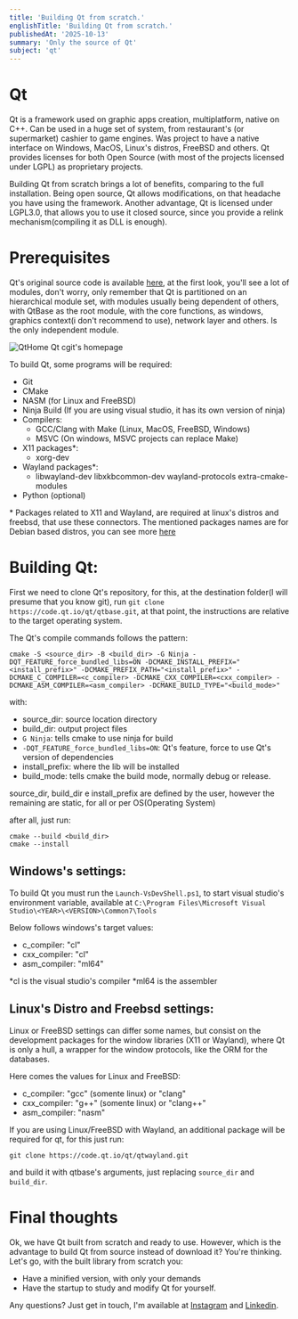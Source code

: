 ```yaml
---
title: 'Building Qt from scratch.'
englishTitle: 'Building Qt from scratch.'
publishedAt: '2025-10-13'
summary: 'Only the source of Qt'
subject: 'qt'
---
```


# Qt

Qt is a framework used on graphic apps creation, multiplatform, native on C++. Can be used in a huge set of system, from restaurant's (or supermarket) cashier to game engines. Was project to have a native interface on Windows, MacOS, Linux's distros, FreeBSD and others. Qt provides licenses for both Open Source (with most of the projects licensed under LGPL) as proprietary projects.

Building Qt from scratch brings a lot of benefits, comparing to the full installation. Being open source, Qt allows modifications, on that headache you have using the framework. Another advantage, Qt is licensed under LGPL3.0, that allows you to use it closed source, since you provide a relink mechanism(compiling it as DLL is enough).

# Prerequisites

Qt's original source code is available [here](https://code.qt.io/), at the first look, you'll see a lot of modules, don't worry, only remember that Qt is partitioned on an hierarchical module set, with modules usually being dependent of others, with QtBase as the root module, with the core functions, as windows, graphics context(i don't recommend to use), network layer and others. Is the only independent module.

![QtHome](https://media.githubusercontent.com/media/bmarques1995/portfolio_album/refs/heads/main/posts/qt_scratch/qt_home.png)
Qt cgit's homepage

To build Qt, some programs will be required:

- Git
- CMake
- NASM (for Linux and FreeBSD)
- Ninja Build (If you are using visual studio, it has its own version of ninja)
- Compilers:
    - GCC/Clang with Make \(Linux, MacOS, FreeBSD, Windows\)
    - MSVC \(On windows, MSVC projects can replace Make\)
- X11 packages\*:
    - xorg-dev
- Wayland packages\*:
    - libwayland-dev libxkbcommon-dev wayland-protocols extra-cmake-modules
- Python (optional)

\* Packages related to X11 and Wayland, are required at linux's distros and freebsd, that use these connectors. The mentioned packages names are for Debian based distros, you can see more [here](https://www.glfw.org/docs/3.3.2/compile_guide.html#compile_deps_x11)

# Building Qt:

First we need to clone Qt's repository, for this, at the destination folder(I will presume that you know git), run `git clone https://code.qt.io/qt/qtbase.git`, at that point, the instructions are relative to the target operating system.

The Qt's compile commands follows the pattern:

``` shell
cmake -S <source_dir> -B <build_dir> -G Ninja -DQT_FEATURE_force_bundled_libs=ON -DCMAKE_INSTALL_PREFIX="<install_prefix>" -DCMAKE_PREFIX_PATH="<install_prefix>" -DCMAKE_C_COMPILER=<c_compiler> -DCMAKE_CXX_COMPILER=<cxx_compiler> -DCMAKE_ASM_COMPILER=<asm_compiler> -DCMAKE_BUILD_TYPE="<build_mode>"
```

with:

- source_dir: source location directory
- build_dir: output project files
- `G Ninja`: tells cmake to use ninja for build
- `-DQT_FEATURE_force_bundled_libs=ON`: Qt's feature, force to use Qt's version of dependencies
- install_prefix: where the lib will be installed
- build_mode: tells cmake the build mode, normally debug or release.

source_dir, build_dir e install_prefix are defined by the user, however the remaining are static, for all or per OS\(Operating System\)

after all, just run:

``` shell 
cmake --build <build_dir>
cmake --install
```

## Windows's settings:

To build Qt you must run the `Launch-VsDevShell.ps1`, to start visual studio's environment variable, available at `C:\Program Files\Microsoft Visual Studio\<YEAR>\<VERSION>\Common7\Tools`

Below follows windows's target values:

- c_compiler: "cl"
- cxx_compiler: "cl"
- asm_compiler: "ml64"

\*cl is the visual studio's compiler
\*ml64 is the assembler

## Linux's Distro and Freebsd settings:

Linux or FreeBSD settings can differ some names, but consist on the development packages for the window libraries (X11 or Wayland), where Qt is only a hull, a wrapper for the window protocols, like the ORM for the databases.

Here comes the values for Linux and FreeBSD:

- c_compiler: "gcc" (somente linux) or "clang"
- cxx_compiler: "g++" (somente linux) or "clang++"
- asm_compiler: "nasm"

If you are using Linux/FreeBSD with Wayland, an additional package will be required for qt, for this just run:

``` shell 
git clone https://code.qt.io/qt/qtwayland.git
```

and build it with qtbase's arguments, just replacing `source_dir` and `build_dir`.

# Final thoughts

Ok, we have Qt built from scratch and ready to use. However, which is the advantage to build Qt from source instead of download it? You're thinking. Let's go, with the built library from scratch you:

- Have a minified version, with only your demands
- Have the startup to study and modify Qt for yourself.

Any questions? Just get in touch, I'm available at [Instagram](https://www.instagram.com/bsmarquesdev1995) and [Linkedin](https://www.linkedin.com/in/bruno-silva-marques/).